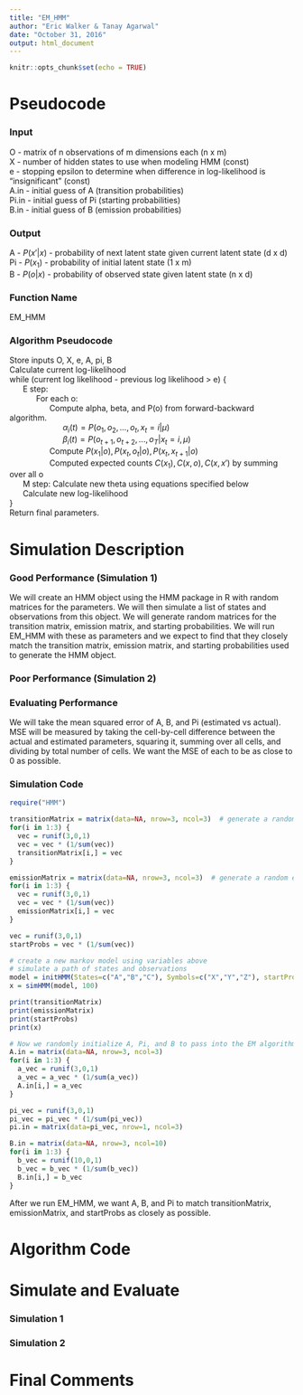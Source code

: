 ---
title: "EM_HMM"
author: "Eric Walker & Tanay Agarwal"
date: "October 31, 2016"
output: html_document
---

```{r setup, include=FALSE}
knitr::opts_chunk$set(echo = TRUE)
```

# Pseudocode

### Input

O - matrix of n observations of m dimensions each (n x m)  
X - number of hidden states to use when modeling HMM (const)  
e - stopping epsilon to determine when difference in log-likelihood is "insignificant" (const)  
A.in - initial guess of A (transition probabilities)  
Pi.in - initial guess of Pi (starting probabilities)  
B.in - initial guess of B (emission probabilities)  

### Output

A - $P(x'|x)$  - probability of next latent state given current latent state (d x d)  
Pi - $P(x_1)$  - probability of initial latent state (1 x m)  
B - $P(o|x)$  - probability of observed state given latent state (n x d)  

### Function Name

EM_HMM

### Algorithm Pseudocode

Store inputs O, X, e, A, pi, B  
Calculate current log-likelihood  
while (current log likelihood - previous log likelihood > e) {  
&nbsp;&nbsp;&nbsp;&nbsp;&nbsp;&nbsp;E step:  
&nbsp;&nbsp;&nbsp;&nbsp;&nbsp;&nbsp;&nbsp;&nbsp;&nbsp;&nbsp;&nbsp;&nbsp;For each o:  
&nbsp;&nbsp;&nbsp;&nbsp;&nbsp;&nbsp;&nbsp;&nbsp;&nbsp;&nbsp;&nbsp;&nbsp;&nbsp;&nbsp;&nbsp;&nbsp;&nbsp;&nbsp;Compute alpha, beta, and P(o) from forward-backward algorithm.  
&nbsp;&nbsp;&nbsp;&nbsp;&nbsp;&nbsp;&nbsp;&nbsp;&nbsp;&nbsp;&nbsp;&nbsp;&nbsp;&nbsp;&nbsp;&nbsp;&nbsp;&nbsp;&nbsp;&nbsp;&nbsp;&nbsp;&nbsp;&nbsp;$\alpha_i(t) = P(o_1,o_2,...,o_t, x_t = i|\mu)$  
&nbsp;&nbsp;&nbsp;&nbsp;&nbsp;&nbsp;&nbsp;&nbsp;&nbsp;&nbsp;&nbsp;&nbsp;&nbsp;&nbsp;&nbsp;&nbsp;&nbsp;&nbsp;&nbsp;&nbsp;&nbsp;&nbsp;&nbsp;&nbsp;$\beta_i(t) = P(o_{t+1},o_{t+2},..., o_{T} |x_t = i, \mu)$  
&nbsp;&nbsp;&nbsp;&nbsp;&nbsp;&nbsp;&nbsp;&nbsp;&nbsp;&nbsp;&nbsp;&nbsp;&nbsp;&nbsp;&nbsp;&nbsp;&nbsp;&nbsp;Compute $P(x_1 | o), P(x_t, o_t | o), P(x_t, x_{t+1} | o)$  
&nbsp;&nbsp;&nbsp;&nbsp;&nbsp;&nbsp;&nbsp;&nbsp;&nbsp;&nbsp;&nbsp;&nbsp;&nbsp;&nbsp;&nbsp;&nbsp;&nbsp;&nbsp;Computed expected counts $C(x_1), C(x, o), C(x, x')$ by summing over all o  
&nbsp;&nbsp;&nbsp;&nbsp;&nbsp;&nbsp;M step: Calculate new theta using equations specified below  
&nbsp;&nbsp;&nbsp;&nbsp;&nbsp;&nbsp;Calculate new log-likelihood  
}  
Return final parameters.  

# Simulation Description

### Good Performance (Simulation 1)

We will create an HMM object using the HMM package in R with random matrices for the parameters. We will then simulate a list of states and observations from this object. We will generate random matrices for the transition matrix, emission matrix, and starting probabilities. We will run EM_HMM with these as parameters and we expect to find that they closely match the transition matrix, emission matrix, and starting probabilities used to generate the HMM object.

### Poor Performance (Simulation 2)

### Evaluating Performance

We will take the mean squared error of A, B, and Pi (estimated vs actual). MSE will be measured by taking the cell-by-cell difference between the actual and estimated parameters, squaring it, summing over all cells, and dividing by total number of cells. We want the MSE of each to be as close to 0 as possible.

### Simulation Code

```{r sim, message=FALSE, warning=FALSE}
require("HMM")

transitionMatrix = matrix(data=NA, nrow=3, ncol=3)  # generate a random transition matrix
for(i in 1:3) {
  vec = runif(3,0,1)
  vec = vec * (1/sum(vec))
  transitionMatrix[i,] = vec
}

emissionMatrix = matrix(data=NA, nrow=3, ncol=3)  # generate a random emission matrix
for(i in 1:3) {
  vec = runif(3,0,1)
  vec = vec * (1/sum(vec))
  emissionMatrix[i,] = vec
}

vec = runif(3,0,1)
startProbs = vec * (1/sum(vec))

# create a new markov model using variables above
# simulate a path of states and observations
model = initHMM(States=c("A","B","C"), Symbols=c("X","Y","Z"), startProbs=startProbs, transProbs=transitionMatrix, emissionProbs=emissionMatrix)
x = simHMM(model, 100)

print(transitionMatrix)
print(emissionMatrix)
print(startProbs)
print(x)

# Now we randomly initialize A, Pi, and B to pass into the EM algorithm
A.in = matrix(data=NA, nrow=3, ncol=3)
for(i in 1:3) {
  a_vec = runif(3,0,1)
  a_vec = a_vec * (1/sum(a_vec))
  A.in[i,] = a_vec
}

pi_vec = runif(3,0,1)
pi_vec = pi_vec * (1/sum(pi_vec))
pi.in = matrix(data=pi_vec, nrow=1, ncol=3)

B.in = matrix(data=NA, nrow=3, ncol=10)
for(i in 1:3) {
  b_vec = runif(10,0,1)
  b_vec = b_vec * (1/sum(b_vec))
  B.in[i,] = b_vec
}
```

After we run EM_HMM, we want A, B, and Pi to match transitionMatrix, emissionMatrix, and startProbs as closely as possible.

# Algorithm Code

# Simulate and Evaluate

### Simulation 1

### Simulation 2

# Final Comments